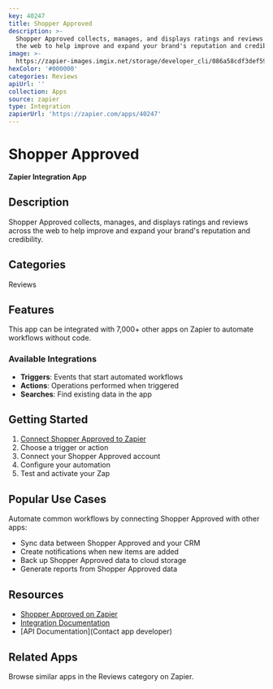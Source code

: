 ```yaml
---
key: 40247
title: Shopper Approved
description: >-
  Shopper Approved collects, manages, and displays ratings and reviews across
  the web to help improve and expand your brand's reputation and credibility.
image: >-
  https://zapier-images.imgix.net/storage/developer_cli/086a58cdf3def590ac8d895ba947a972.png?auto=format%2Ccompress&ixlib=python-3.0.0&q=50
hexColor: '#000000'
categories: Reviews
apiUrl: ''
collection: Apps
source: zapier
type: Integration
zapierUrl: 'https://zapier.com/apps/40247'
---
```

# Shopper Approved

**Zapier Integration App**

## Description

Shopper Approved collects, manages, and displays ratings and reviews across the web to help improve and expand your brand's reputation and credibility.

## Categories

Reviews

## Features

This app can be integrated with 7,000+ other apps on Zapier to automate workflows without code.

### Available Integrations

- **Triggers**: Events that start automated workflows
- **Actions**: Operations performed when triggered
- **Searches**: Find existing data in the app

## Getting Started

1. [Connect Shopper Approved to Zapier](https://zapier.com/apps/40247)
2. Choose a trigger or action
3. Connect your Shopper Approved account
4. Configure your automation
5. Test and activate your Zap

## Popular Use Cases

Automate common workflows by connecting Shopper Approved with other apps:

- Sync data between Shopper Approved and your CRM
- Create notifications when new items are added
- Back up Shopper Approved data to cloud storage
- Generate reports from Shopper Approved data

## Resources

- [Shopper Approved on Zapier](https://zapier.com/apps/40247)
- [Integration Documentation](https://zapier.com/apps/40247/integrations)
- [API Documentation](Contact app developer)

## Related Apps

Browse similar apps in the Reviews category on Zapier.
